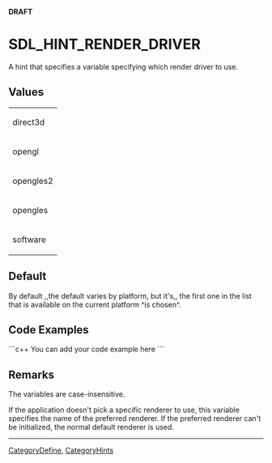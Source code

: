 <!-- pragma section-numbers off -->
<!-- pragma camelcase off -->
'''DRAFT'''

= SDL_HINT_RENDER_DRIVER =
A hint that specifies a variable specifying which render driver to use.


== Values ==
{|
|direct3d
|-
|opengl
|-
|opengles2
|-
|opengles
|-
|software
|}

== Default ==
By default ,,the default varies by platform, but it's,, the first one in the list that is available on the current platform ^is chosen^.

== Code Examples ==
```c++
You can add your code example here
```

== Remarks ==
The variables are case-insensitive.

If the application doesn't pick a specific renderer to use, this variable specifies the name of the preferred renderer.  If the preferred renderer can't be initialized, the normal default renderer is used.

----
[[CategoryDefine]], [[CategoryHints]]
